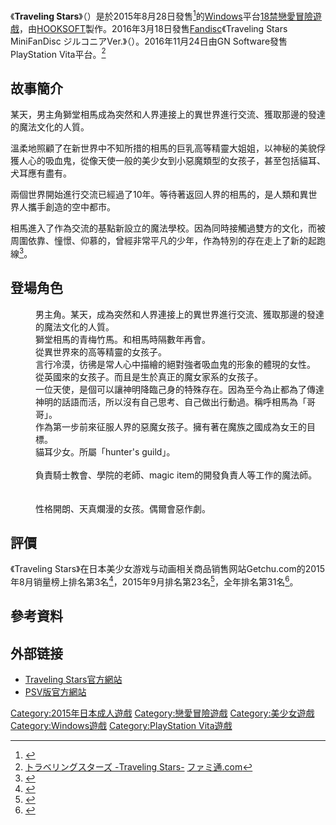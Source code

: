 {{Infobox animanga/Headerofja
|標題= Traveling Stars
|圖像= Traveling Stars遊戲封面.jpg
|尺寸= 280px
|說明= 《Traveling Stars》遊戲封面  
|日文名稱= トラベリングスターズ
|英文名稱= Traveling Stars
|假名= 
|羅馬字= 
|類型= 戀愛
}}
{{Infobox animanga/Game
|標題= 
|遊戲類型= [[戀愛冒險|戀愛冒險]]
|使用平臺=  Windows Vista/7/8<br>[[PlayStation_Vita|PlayStation Vita]]
|遊戲引擎= [[Ethornell|Ethornell]]
|開發團隊= [[HOOKSOFT|HOOKSOFT]]
|代理商= HOOKSOFT（PC）<br>[[GN_Software|GN Software]]（PSV）
|製作人= 亞佐美晶
|腳本= {{lang|ja|桜城なお}}、羽凪華、egk、夢我野迷迷
|音樂= 松浦貴雄
|監製= ELMA
|人物設定= 松下まかこ、鈴平ひろ、たかやKi<br>うおぬまゆう、なえなえ
|遊戲人數= 1
|發售日= 2015年8月28日（PC）<br>2016年11月24日（PSV）
|對象年齡= 18禁
|結局數= 9
}}
{{Infobox animanga/Game
|標題= MiniFanDisc ジルコニアVer.
|遊戲類型= [[戀愛冒險|戀愛冒險]]
|使用平臺=  [[Windows_Vista|Windows Vista]]/[[Windows_7|7]]/[[Windows_8|8]]
|遊戲引擎= Ethornell
|開發團隊= HOOKSOFT
|代理商= HOOKSOFT
|製作人= 
|腳本= 羽凪華、{{lang|ja|桜城なお}}
|音樂= 
|監製= 
|人物設定= {{lang|ja|松下まかこ}}
|遊戲人數= 1
|發售日= 2016年3月18日
|對象年齡= 18禁
|結局數= 1
}}
{{Infobox animanga/Footerofja}}
《'''Traveling Stars'''》（{{lang-ja|トラベリングスターズ}}）是於2015年8月28日發售<ref>{{cite web|url=http://www.hook-net.jp/travelingstars/spec/|title=SPEC|publisher=[[HOOKSOFT|HOOKSOFT]]|accessdate=2016年8月3日|language=ja|archive-date=2016年8月10日|archive-url=https://web.archive.org/web/20160810031818/http://www.hook-net.jp/travelingstars/spec/|dead-url=no}}</ref>的[[Microsoft_Windows|Windows]]平台[[日本成人遊戲|18禁]][[戀愛冒險遊戲|戀愛冒險遊戲]]，由[[HOOKSOFT|HOOKSOFT]]製作。2016年3月18日發售[[Fandisc|Fandisc]]《Traveling Stars MiniFanDisc ジルコニアVer.》（{{lang|ja|トラベリングスターズ MiniFanDisc ジルコニアVer.}}）。2016年11月24日由GN Software發售PlayStation Vita平台。<ref>[http://www.famitsu.com/cominy/?m=pc&a=page_h_title&title_id=34050 トラベリングスターズ -Traveling Stars-] {{Wayback|url=http://www.famitsu.com/cominy/?m=pc&a=page_h_title&title_id=34050 |date=20161019215348 }}[[ファミ通.com|ファミ通.com]]{{ja}}</ref>

==故事簡介== 
某天，男主角獅堂相馬成為突然和人界連接上的異世界{{lang|ja|サンサルネ}}進行交流、獲取那邊的發達的魔法文化的人質。 
 
溫柔地照顧了在新世界中不知所措的相馬的巨乳高等精靈大姐姐，以神秘的美貌俘獲人心的吸血鬼，從像天使一般的美少女到小惡魔類型的女孩子，甚至包括貓耳、犬耳應有盡有。

兩個世界開始進行交流已經過了10年。等待著返回人界的相馬的，是人類和異世界人攜手創造的空中都市{{lang|ja|アルティール}}。

相馬進入了作為交流的基點新設立的魔法學校。因為同時接觸過雙方的文化，而被周圍依靠、憧憬、仰慕的，曾經非常平凡的少年，作為特別的存在走上了新的起跑線<ref>{{cite web|url=http://www.hook-net.jp/travelingstars/intro/|title=INTRO|publisher=HOOKSOFT|accessdate=2016年8月3日|language=ja|archive-date=2016年8月10日|archive-url=https://web.archive.org/web/20160810190751/http://www.hook-net.jp/travelingstars/intro/|dead-url=no}}</ref>。

== 登場角色 ==
; {{nihongo|獅堂相馬|獅堂 相馬（しどう そうま）}}
: 男主角。某天，成為突然和人界連接上的異世界{{lang|ja|サンサルネ}}進行交流、獲取那邊的發達的魔法文化的人質。 
; {{nihongo|櫻海紗彩|桜海 紗彩（おうみ さあや）|聲優：{{lang|ja|よもぎすふれ}}<ref name="character">{{cite web|url=http://www.hook-net.jp/travelingstars/character/|script-title=ja:キャラクター|publisher=HOOKSOFT|accessdate=2020年6月10日|language=ja|archive-date=2019年12月31日|archive-url=https://web.archive.org/web/20191231023437/http://www.hook-net.jp/travelingstars/character/|dead-url=no}}</ref>}}
: 獅堂相馬的青梅竹馬。和相馬時隔數年再會。
; {{nihongo|ジルコニア＝シルヴァトーレ|聲優：上田朱音<ref name="character"/>}}
: 從異世界來的高等精靈的女孩子。
; {{nihongo|クロエ＝ド＝プレリューネ|聲優：松井彩夏<ref name="character"/>}}
: 言行冷漠，彷彿是常人心中描繪的絕對強者吸血鬼的形象的體現的女性。 
; {{nihongo|イライザ＝ローゼス＝クロフォード|聲優：早乙女綾<ref name="character"/>}}
: 從英國來的女孩子。而且是生於真正的魔女家系的女孩子。
; {{nihongo|フィン＝シェアード|聲優：{{lang|ja|藤森ゆき奈}}<ref name="character"/>}}
: 一位天使，是個可以讓神明降臨己身的特殊存在。因為至今為止都為了傳達神明的話語而活，所以沒有自己思考、自己做出行動過。稱呼相馬為「哥哥」。 
; {{nihongo|レア＝シェリング＝フォン＝ヴォルフスブルク|聲優：{{lang|ja|木ノ下やや}}<ref name="character"/>}}
: 作為第一步前來征服人界的惡魔女孩子。擁有著在魔族之國成為女王的目標。
; {{nihongo|ロコ＝ミーシャ|聲優：[[櫻川未央|櫻川未央]]<ref name="character"/>}}
: 貓耳少女。所屬「hunter's guild」。
; {{nihongo|ベアトリス＝ロウ|聲優：今古皆美<ref name="character"/>}}
; {{nihongo|パスカル＝サエルミア|聲優：{{lang|ja|かわしまりの}}<ref name="character"/>}}
: 負責騎士教會、學院的老師、magic item的開發負責人等工作的魔法師。
; {{nihongo|さっちん先生|聲優：{{lang|ja|秋本ねりね}}<ref name="character"/>}}
; {{nihongo|エルナ|聲優：{{lang|ja|柚月あいら}}<ref name="character"/>}}
; {{nihongo|天谷鈴音|天谷 りんね（あまや りんね）|聲優：{{lang|ja|赤井リア}}<ref name="character"/>}}
: 性格開朗、天真爛漫的女孩。偶爾會惡作劇。

== 評價 ==
《Traveling Stars》在日本美少女游戏与动画相关商品销售网站Getchu.com的2015年8月销量榜上排名第3名<ref>{{cite web|url=http://www.getchu.com/pc/salesranking201508.html|script-title=ja:Getchu.com：2015年・8月セールスランキング|publisher=Getchu.com|accessdate=2016年8月3日|language=ja|archive-date=2019年7月25日|archive-url=https://web.archive.org/web/20190725115154/http://www.getchu.com/pc/salesranking201508.html|dead-url=no}}</ref>，2015年9月排名第23名<ref>{{cite web|url=http://www.getchu.com/pc/salesranking201509.html|script-title=ja:Getchu.com：2015年・9月セールスランキング|publisher=Getchu.com|accessdate=2016年8月3日|language=ja|archive-date=2019年7月15日|archive-url=https://web.archive.org/web/20190715144221/http://www.getchu.com/pc/salesranking201509.html|dead-url=no}}</ref>，全年排名第31名<ref>{{cite web|url=http://www.getchu.com/pc/salesranking2015.html|script-title=ja:Getchu.com：2015年　ゲーム・セールスランキング|publisher=Getchu.com|accessdate=2016年8月3日|language=ja|archive-date=2016年3月20日|archive-url=https://web.archive.org/web/20160320222914/http://www.getchu.com/pc/salesranking2015.html|dead-url=no}}</ref>。

== 參考資料 ==
{{reflist|30em}}

== 外部链接 ==
*[http://www.hook-net.jp/travelingstars/ Traveling Stars官方網站]{{Wayback|url=http://www.hook-net.jp/travelingstars/ |date=20160731184230 }}{{ja icon}}
*[https://web.archive.org/web/20161226023709/http://www.piacci.co.jp/GN/travelingstars/ PSV版官方網站]{{ja icon}}

{{HOOKSOFT}}

[[Category:2015年日本成人遊戲|Category:2015年日本成人遊戲]]
[[Category:戀愛冒險遊戲|Category:戀愛冒險遊戲]]
[[Category:美少女遊戲|Category:美少女遊戲]]
[[Category:Windows遊戲|Category:Windows遊戲]]
[[Category:PlayStation_Vita遊戲|Category:PlayStation Vita遊戲]]